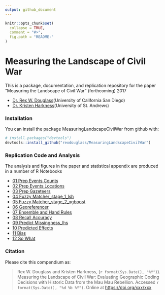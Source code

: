 ```yaml
---
output: github_document
---
```


<!-- README.md is generated from README.Rmd. Please edit that file -->

```r
knitr::opts_chunk$set(
  collapse = TRUE,
  comment = "#>",
  fig.path = "README-"
)
``` 
 
# Measuring the Landscape of Civil War

This is a package, documentation, and replication repository for the paper "Measuring the Landscape of Civil War" (forthcoming) 2017

* [Dr. Rex W. Douglass](www.rexdouglass.com)(University of California San Diego)
* [Dr. Kristen Harkness](https://kristenharkness.com/)(University of St. Andrews)

### Installation

You can install the package MeasuringLandscapeCivilWar from github with:

```r
# install.packages("devtools")
devtools::install_github("rexdouglass/MeasuringLandscapeCivilWar")
```

### Replication Code and Analysis

The analysis and figures in the paper and statistical appendix are produced in a number of R Notebooks

* [01 Prep Events Counts](https://rexdouglass.github.io/MeasuringLandscape/01_prep_events_counts.nb.html)
* [02 Prep Events Locations](https://rexdouglass.github.io/MeasuringLandscape/02_prep_events_locations.nb.html)
* [03 Prep Gazeteers](https://rexdouglass.github.io/MeasuringLandscape/03_prep_gazeteers.nb.html)
* [04 Fuzzy Matcher_stage_1_lsh](https://rexdouglass.github.io/MeasuringLandscape/04_fuzzy_matcher_stage_1_lsh.nb.html)
* [05 Fuzzy Matcher_stage_2_xgboost](https://rexdouglass.github.io/MeasuringLandscape/05_fuzzy_matcher_stage_2_xgboost.nb.html)
* [06 Georeferencer](https://rexdouglass.github.io/MeasuringLandscape/06_georeferencer.nb.html)
* [07 Ensemble and Hand Rules](https://rexdouglass.github.io/MeasuringLandscape/07_ensemble_and_hand_rules.nb.html)
* [08 Recall Accuracy](https://rexdouglass.github.io/MeasuringLandscape/08_ensemble_and_hand_rules.nb.html)
* [09 Predict Missingness_lhs](https://rexdouglass.github.io/MeasuringLandscape/09_recall_accuracy.nb.html)
* [10 Predicted Effects](https://rexdouglass.github.io/MeasuringLandscape/10_predicted_effects.nb.html)
* [11 Bias](https://rexdouglass.github.io/MeasuringLandscape/11_bias.nb.html)
* [12 So What](https://rexdouglass.github.io/MeasuringLandscape/12_so_what.nb.html)

 
### Citation

Please cite this compendium as:

> Rex W. Douglass and Kristen Harkness, (`r format(Sys.Date(), "%Y")`). Measuring the Landscape of Civil War: Evaluating
Geographic Coding Decisions with Historic Data from
the Mau Mau Rebellion. Accessed `r format(Sys.Date(), "%d %b %Y")`. Online at <https://doi.org/xxx/xxx>




